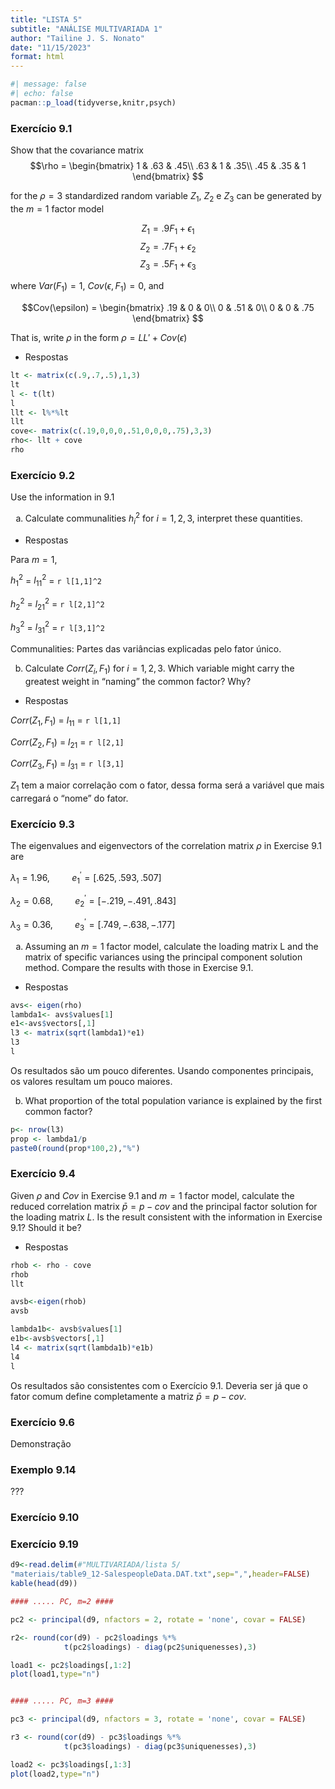 ```yaml
---
title: "LISTA 5"
subtitle: "ANÁLISE MULTIVARIADA 1"
author: "Tailine J. S. Nonato"
date: "11/15/2023"
format: html
---
```



```r
#| message: false
#| echo: false
pacman::p_load(tidyverse,knitr,psych)
```

### Exercício 9.1
Show that the covariance matrix
$$\rho = \begin{bmatrix}
 1 & .63 & .45\\
 .63 & 1 & .35\\
 .45 & .35 & 1
\end{bmatrix}
$$

for the $\rho=3$ standardized random variable $Z_{1}$,  $Z_{2}$ e $Z_{3}$ can be generated by the $m=1$ factor model

$$Z_{1} = .9F_{1} + \epsilon_{1}$$
$$Z_{2} = .7F_{1} + \epsilon_{2}$$
$$Z_{3} = .5F_{1} + \epsilon_{3}$$ 

where $Var(F_{1})=1$, $Cov(\epsilon,F_{1})=0$, and

$$Cov(\epsilon) = \begin{bmatrix}
 .19 & 0 & 0\\
 0 & .51 & 0\\
 0 & 0 & .75
\end{bmatrix}
$$

That is, write $\rho$ in the form $\rho = LL' + Cov(\epsilon)$

- Respostas

```r
lt <- matrix(c(.9,.7,.5),1,3)
lt
l <- t(lt)
l
llt <- l%*%lt
llt
cove<- matrix(c(.19,0,0,0,.51,0,0,0,.75),3,3)
rho<- llt + cove
rho
```

### Exercício 9.2
Use the information in 9.1

a. Calculate communalities $h_{i}^{2}$ for $i=1,2,3$, interpret these quantities.

- Respostas

Para $m=1$,

$h_{1}^{2}$ = $l_{11}^{2}$ = `r l[1,1]^2`

$h_{2}^{2}$ = $l_{21}^{2}$ = `r l[2,1]^2`

$h_{3}^{2}$ = $l_{31}^{2}$ = `r l[3,1]^2`

Communalities: Partes das variâncias explicadas pelo fator único.

b. Calculate $Corr(Z_{i},F_{1})$ for $i=1,2,3$. Which variable might carry the greatest weight in "naming" the common factor? Why?

- Respostas

$Corr(Z_{1},F_{1})$ = $l_{11}$ = `r l[1,1]`

$Corr(Z_{2},F_{1})$ = $l_{21}$ = `r l[2,1]`

$Corr(Z_{3},F_{1})$ = $l_{31}$ = `r l[3,1]`


$Z_{1}$ tem a maior correlação com o fator, dessa forma será a variável que mais carregará o "nome" do fator.

### Exercício 9.3
The eigenvalues and eigenvectors of the correlation matrix $\rho$ in Exercise 9.1 are

$\lambda_{1}=1.96, \hspace{1cm} e_{1}^{'}=[.625,.593,.507]$

$\lambda_{2}=0.68, \hspace{1cm} e_{2}^{'}=[-.219,-.491,.843]$

$\lambda_{3}=0.36, \hspace{1cm} e_{3}^{'}=[.749,-.638,-.177]$

a. Assuming an $m=1$ factor model, calculate the loading matrix L and the matrix of specific variances using the principal component solution method. Compare the results with those in Exercise 9.1.

- Respostas

```r
avs<- eigen(rho)
lambda1<- avs$values[1]
e1<-avs$vectors[,1]
l3 <- matrix(sqrt(lambda1)*e1)
l3
l
```

Os resultados são um pouco diferentes. Usando componentes principais, os valores resultam um pouco maiores.

b. What proportion of the total population variance is explained by the first common factor?

```r
p<- nrow(l3)
prop <- lambda1/p
paste0(round(prop*100,2),"%")
```

### Exercício 9.4
Given $\rho$ and $Cov$ in Exercise 9.1 and $m=1$ factor model, calculate the reduced correlation matrix $\bar{p}=p-cov$ and the principal factor solution for the loading matrix $L$. Is the result consistent with the information in Exercise 9.1? Should it be?  

- Respostas

```r
rhob <- rho - cove
rhob
llt

avsb<-eigen(rhob)
avsb

lambda1b<- avsb$values[1]
e1b<-avsb$vectors[,1]
l4 <- matrix(sqrt(lambda1b)*e1b)
l4
l
```

Os resultados são consistentes com o Exercício 9.1. Deveria ser já que o fator comum define completamente a matriz $\bar{p}=p-cov$.

### Exercício 9.6
Demonstração


### Exemplo 9.14
???

### Exercício 9.10


### Exercício 9.19
```r
d9<-read.delim(#"MULTIVARIADA/lista 5/
"materiais/table9_12-SalespeopleData.DAT.txt",sep=",",header=FALSE)
kable(head(d9))
```

```r

#### ..... PC, m=2 ####

pc2 <- principal(d9, nfactors = 2, rotate = 'none', covar = FALSE)

r2<- round(cor(d9) - pc2$loadings %*% 
            t(pc2$loadings) - diag(pc2$uniquenesses),3)

load1 <- pc2$loadings[,1:2]
plot(load1,type="n")


#### ..... PC, m=3 ####

pc3 <- principal(d9, nfactors = 3, rotate = 'none', covar = FALSE)

r3 <- round(cor(d9) - pc3$loadings %*% 
            t(pc3$loadings) - diag(pc3$uniquenesses),3)

load2 <- pc3$loadings[,1:3]
plot(load2,type="n")
```